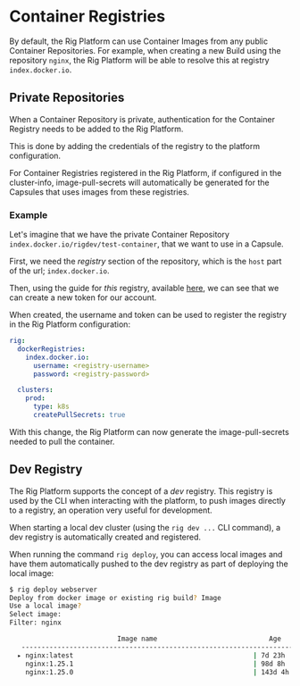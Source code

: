 
# Container Registries

By default, the Rig Platform can use Container Images from any public Container Repositories.
For example, when creating a new Build using the repository `nginx`, the Rig Platform will be able to resolve this at registry `index.docker.io`.

## Private Repositories

When a Container Repository is private, authentication for the Container Registry needs to be added to the Rig Platform.

This is done by adding the credentials of the registry to the platform configuration.

For Container Registries registered in the Rig Platform, if configured in the cluster-info, image-pull-secrets will automatically be generated for the Capsules that uses images from these registries.

### Example

Let's imagine that we have the private Container Repository `index.docker.io/rigdev/test-container`, that we want to use in a Capsule.

First, we need the _registry_ section of the repository, which is the `host` part of the url; `index.docker.io`.

Then, using the guide for _this_ registry, available [here](https://docs.docker.com/security/for-developers/access-tokens/), we can see that we can create a new token for our account.

When created, the username and token can be used to register the registry in the Rig Platform configuration:

```yaml
rig:
  dockerRegistries:
    index.docker.io:
      username: <registry-username>
      password: <registry-password>

  clusters:
    prod:
      type: k8s
      createPullSecrets: true

```

With this change, the Rig Platform can now generate the image-pull-secrets needed to pull the container.

## Dev Registry

The Rig Platform supports the concept of a _dev_ registry. This registry is used by the CLI when interacting with the platform, to push images directly to a registry, an operation very useful for development.

When starting a local dev cluster (using the `rig dev ...` CLI command), a dev registry is automatically created and registered.

When running the command `rig deploy`, you can access local images and have them automatically pushed to the dev registry as part of deploying the local image:

<Tabs>
  <TabItem value="cli" label="CLI">

```sh
$ rig deploy webserver
Deploy from docker image or existing rig build? Image
Use a local image?
Select image:
Filter: nginx

                           Image name                            Age
   ---------------------------------------------------------------------
  ▸ nginx:latest                                             | 7d 23h  |
    nginx:1.25.1                                             | 98d 8h  |
    nginx:1.25.0                                             | 143d 4h |
```

  </TabItem>
</Tabs>
